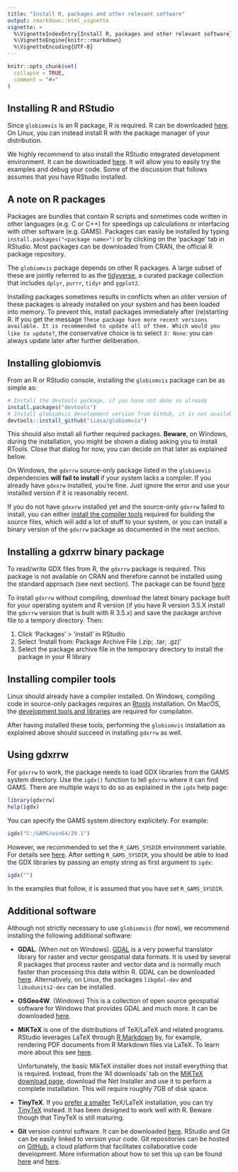 ```yaml
---
title: "Install R, packages and other relevant software"
output: rmarkdown::html_vignette
vignette: >
  %\VignetteIndexEntry{Install R, packages and other relevant software}
  %\VignetteEngine{knitr::rmarkdown}
  %\VignetteEncoding{UTF-8}
---
```


```r
knitr::opts_chunk$set(
  collapse = TRUE,
  comment = "#>"
)
```

## Installing R and RStudio

Since `globiomvis` is an R package, R is required. R can be downloaded [here](https://cran.r-project.org). On Linux, you can instead install R with the package manager of your distribution.

We highly recommend to also install the RStudio integrated development environment. It can be downloaded [here](https://rstudio.com/products/rstudio/download/). It will allow you to easily try the examples and debug your code. Some of the discussion that follows assumes that you have RStudio installed.

## A note on R packages

Packages are bundles that contain R scripts and sometimes code written in other languages (e.g. C or C++) for speedings up calculations or interfacing with other software (e.g. GAMS). Packages can easily be installed by typing `install.packages("<package name>")` or by clicking on the 'package' tab in RStudio. Most packages can be downloaded from CRAN, the official R package repository.

The `globiomvis` package depends on other R packages. A large subset of these are jointly referred to as the [tidyverse](https://www.tidyverse.org/), a curated package collection that includes `dplyr`, `purrr`, `tidyr` and `ggplot2`.

Installing packages sometimes results in conflicts when an older version of these packages is already installed on your system and has been loaded into memory. To prevent this, install packages immediately after (re)starting R. If you get the message `These package have more recent versions available. It is recommended to update all of them. Which would you like to update?`, the conservative choice is  to select `3: None`: you can always update later after further deliberation.

## Installing globiomvis


From an R or RStudio console, installing the `globiomvis` package can be as simple as:

```r
# Install the devtools package, if you have not done so already
install.packages("devtools")
# Install globiomvis development version from GitHub, it is not available on CRAN
devtools::install_github("iiasa/globiomvis")
```

This should also install all further required packages. **Beware**, on Windows, during the installation, you might be shown a dialog asking you to install RTools. Close that dialog for now, you can decide on that later as explained below. 

On Windows, the `gdxrrw` source-only package listed in the `globiomvis` dependencies **will fail to install** if your system lacks a compiler. If you already have `gdxxrw` installed, you're fine. Just ignore the error and use your installed version if it is reasonably recent.

If you do not have `gdxxrw` installed yet and the source-only `gdxrrw` failed to install, you can either [install the compiler tools](#installing-compiler-tools) required for building the source files, which will add a lot of stuff to your system, or you can install a binary version of the `gdxrrw` package as documented in the next section.

## Installing a gdxrrw binary package

To read/write GDX files from R, the `gdxrrw` package is required. This package is not available on CRAN and therefore cannot be installed using the standard approach (see next section). The package can be found [here](https://support.gams.com/gdxrrw:interfacing_gams_and_r)

To install `gdxrrw` without compiling, download the latest binary package built for your operating system and R version (if you have R version 3.5.X install the `gdxrrw` version that is built with R 3.5.x) and save the package archive file to a tempory directory. Then:

1. Click 'Packages' > 'install' in RStudio
2. Select 'Install from: Package Archive File (.zip; .tar; .gz)'
3. Select the package archive file in the temporary directory to install the package in your R library

## Installing compiler tools

Linux should already have a compiler installed. On Windows, compiling code in source-only packages requires an [Rtools](https://cran.r-project.org/bin/windows/Rtools) installation. On MacOS, the [development tools and libraries](https://cran.r-project.org/bin/macosx/tools) are required for compilaton.

After having installed these tools, performing the `globiomvis` installation as explained above should succeed in installing `gdxrrw` as well.

## Using gdxrrw

For `gdxrrw` to work, the package needs to load GDX libraries from the GAMS system directory. Use the `igdx()` function to tell `gdxrrw` where it can find GAMS. There are multiple ways to do so as explained in the `igdx` help page:

```r
library(gdxrrw)
help(igdx)
```

You can specify the GAMS system directory explicitely. For example:

```r
igdx("C:/GAMS/win64/29.1")
```

However, we recommended to set the `R_GAMS_SYSDIR` environment variable. For details see [here](https://iiasa.github.io/GLOBIOM/R.html). After setting `R_GAMS_SYSDIR`, you should be able to load the GDX libraries by passing an empty string as first argument to `igdx`:

```r
igdx("")
```

In the examples that follow, it is assumed that you have set `R_GAMS_SYSDIR`.

## Additional software

Although not strictly necessary to use `globiomvis` (for now), we recommend installing the following additional software:

* **GDAL**. (When not on Windows). [GDAL](https://en.wikipedia.org/wiki/GDAL) is a very powerful translator library for raster and vector geospatial data formats. It is used by several R packages that process raster and vector data and is normally much faster than processing this data within R. GDAL can be downloaded [here](https://gdal.org/download.html). Alternatively, on Linux, the packages `libgdal-dev` and `libudunits2-dev` can be installed.

* **OSGeo4W**. (Windows) This is a collection of open source geospatial software for Windows that provides GDAL and much more. It can be downloaded [here](https://trac.osgeo.org/osgeo4w).

* **MiKTeX** is one of the distributions of TeX/LaTeX and related programs. RStudio leverages LaTeX through [R Markdown](https://rmarkdown.rstudio.com/docs/index.html) by, for example, rendering PDF documents from R Markdown files via LaTeX. To learn more about this see [here](https://bookdown.org/yihui/rmarkdown/).

  Unfortunately, the basic MikTeX installer does not install everything that is required. Instead, from the 'All downloads' tab on the [MiKTeX download page](https://miktex.org/download#all), download the Net Installer and use it to perform a complete installation. This will require roughly 7GB of disk space.

* **TinyTeX**. If you [prefer a smaller](https://github.com/yihui/tinytex/issues/7) TeX/LaTeX installation, you can try [TinyTeX](https://yihui.org/tinytex/) instead. It has been designed to work well with R. Beware though that TinyTeX is still maturing. 

* **Git** version control software. It can be downloaded [here](https://git-scm.com/book/en/v2/Getting-Started-Installing-Git). RStudio and Git can be easily linked to version your code. Git repositories can be hosted on [GitHub](https://github.com/about), a cloud platform that facilitates collaborative code development. More information about how to set this up can be found [here](https://www.r-bloggers.com/rstudio-and-github/) and [here](https://www.r-bloggers.com/using-rstudio-and-git-version-control/).
